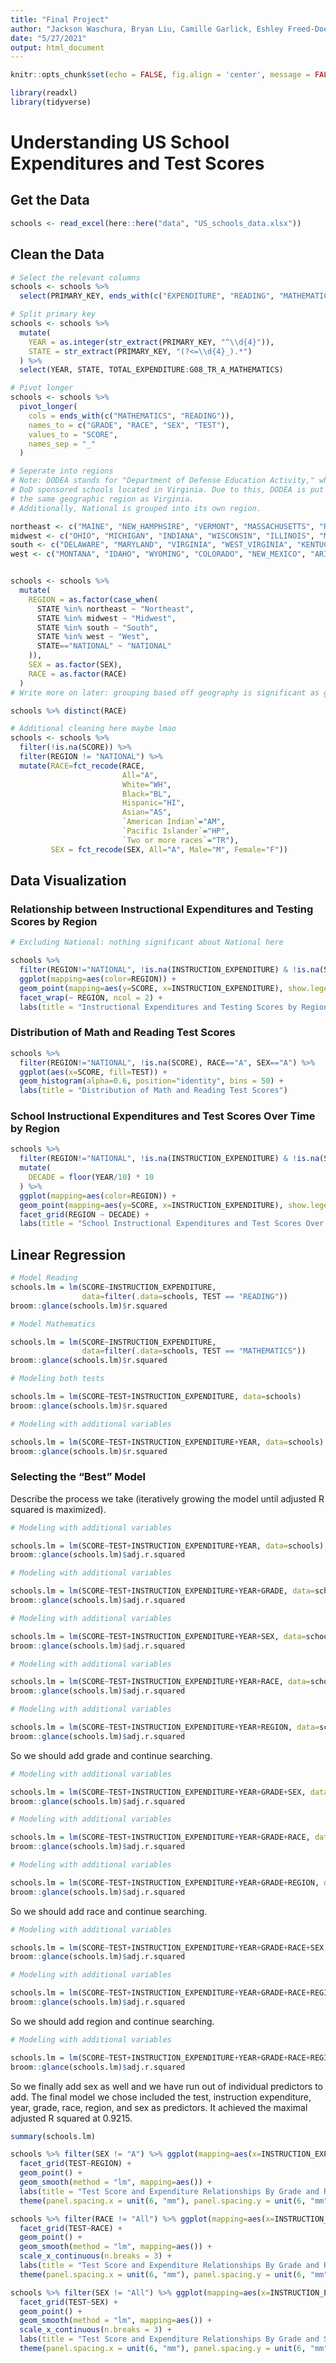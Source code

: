 ```yaml
---
title: "Final Project"
author: "Jackson Waschura, Bryan Liu, Camille Garlick, Eshley Freed-Doerr"
date: "5/27/2021"
output: html_document
---
```


```r
knitr::opts_chunk$set(echo = FALSE, fig.align = 'center', message = FALSE, warning = FALSE)
```

```r
library(readxl)
library(tidyverse)
```

# Understanding US School Expenditures and Test Scores

## Get the Data

```r
schools <- read_excel(here::here("data", "US_schools_data.xlsx"))
```

## Clean the Data


```r
# Select the relevant columns
schools <- schools %>% 
  select(PRIMARY_KEY, ends_with(c("EXPENDITURE", "READING", "MATHEMATICS")))
```

```r
# Split primary key
schools <- schools %>% 
  mutate(
    YEAR = as.integer(str_extract(PRIMARY_KEY, "^\\d{4}")),
    STATE = str_extract(PRIMARY_KEY, "(?<=\\d{4}_).*")
  ) %>%
  select(YEAR, STATE, TOTAL_EXPENDITURE:G08_TR_A_MATHEMATICS) 
```


```r
# Pivot longer
schools <- schools %>% 
  pivot_longer(
    cols = ends_with(c("MATHEMATICS", "READING")),
    names_to = c("GRADE", "RACE", "SEX", "TEST"),
    values_to = "SCORE",
    names_sep = "_"
  )
```


```r
# Seperate into regions
# Note: DODEA stands for "Department of Defense Education Activity," which are 
# DoD sponsored schools located in Virginia. Due to this, DODEA is put into 
# the same geographic region as Virginia.
# Additionally, National is grouped into its own region.

northeast <- c("MAINE", "NEW_HAMPHSIRE", "VERMONT", "MASSACHUSETTS", "RHODE_ISLAND", "CONNECTICUT", "NEW_YORK", "NEW_JERSEY", "PENNSYLVANIA")
midwest <- c("OHIO", "MICHIGAN", "INDIANA", "WISCONSIN", "ILLINOIS", "MINNESOTA", "IOWA", "MISSOURI", "NORTH_DAKOTA", "SOUTH_DAKOTA", "NEBRASKA", "KANSAS")
south <- c("DELAWARE", "MARYLAND", "VIRGINIA", "WEST_VIRGINIA", "KENTUCKY", "NORTH_CAROLINA", "SOUTH_CAROLINA", "TENNESSEE", "GEORGIA", "FLORIDA", "ALABAMA", "MISSISSIPPI", "ARKANSAS", "LOUISIANA", "TEXAS", "OKLAHOMA", "DISTRICT_OF_COLUMBIA")
west <- c("MONTANA", "IDAHO", "WYOMING", "COLORADO", "NEW_MEXICO", "ARIZONA", "UTAH", "NEVADA", "CALIFORNIA", "OREGON", "WASHINGTON", "ALASKA", "HAWAII")


schools <- schools %>%
  mutate(
    REGION = as.factor(case_when(
      STATE %in% northeast ~ "Northeast",
      STATE %in% midwest ~ "Midwest",
      STATE %in% south ~ "South",
      STATE %in% west ~ "West",
      STATE=="NATIONAL" ~ "NATIONAL"
    )),
    SEX = as.factor(SEX),
    RACE = as.factor(RACE)
  )
# Write more on later: grouping based off geography is significant as geography correlates with lots of significant factors, such as political views of population, major industries, etc.
```

```r
schools %>% distinct(RACE)
```

```r
# Additional cleaning here maybe lmao
schools <- schools %>%
  filter(!is.na(SCORE)) %>%
  filter(REGION != "NATIONAL") %>%
  mutate(RACE=fct_recode(RACE,
                         All="A",
                         White="WH",
                         Black="BL",
                         Hispanic="HI",
                         Asian="AS",
                         `American Indian`="AM",
                         `Pacific Islander`="HP",
                         `Two or more races`="TR"),
         SEX = fct_recode(SEX, All="A", Male="M", Female="F"))
```


## Data Visualization

### Relationship between Instructional Expenditures and Testing Scores by Region

```r
# Excluding National: nothing significant about National here

schools %>%
  filter(REGION!="NATIONAL", !is.na(INSTRUCTION_EXPENDITURE) & !is.na(SCORE)) %>%
  ggplot(mapping=aes(color=REGION)) +
  geom_point(mapping=aes(y=SCORE, x=INSTRUCTION_EXPENDITURE), show.legend=FALSE) +
  facet_wrap(~ REGION, ncol = 2) +
  labs(title = "Instructional Expenditures and Testing Scores by Region")
```

### Distribution of Math and Reading Test Scores

```r
schools %>%
  filter(REGION!="NATIONAL", !is.na(SCORE), RACE=="A", SEX=="A") %>%
  ggplot(aes(x=SCORE, fill=TEST)) + 
  geom_histogram(alpha=0.6, position="identity", bins = 50) +
  labs(title = "Distribution of Math and Reading Test Scores")
```


### School Instructional Expenditures and Test Scores Over Time by Region


```r
schools %>%
  filter(REGION!="NATIONAL", !is.na(INSTRUCTION_EXPENDITURE) & !is.na(SCORE)) %>%
  mutate(
    DECADE = floor(YEAR/10) * 10
  ) %>%
  ggplot(mapping=aes(color=REGION)) +
  geom_point(mapping=aes(y=SCORE, x=INSTRUCTION_EXPENDITURE), show.legend=FALSE) +
  facet_grid(REGION ~ DECADE) +
  labs(title = "School Instructional Expenditures and Test Scores Over Time by Region")
```


## Linear Regression

```r
# Model Reading
schools.lm = lm(SCORE~INSTRUCTION_EXPENDITURE,
                data=filter(.data=schools, TEST == "READING"))
broom::glance(schools.lm)$r.squared
```

```r
# Model Mathematics

schools.lm = lm(SCORE~INSTRUCTION_EXPENDITURE,
                data=filter(.data=schools, TEST == "MATHEMATICS"))
broom::glance(schools.lm)$r.squared
```

```r
# Modeling both tests

schools.lm = lm(SCORE~TEST+INSTRUCTION_EXPENDITURE, data=schools)
broom::glance(schools.lm)$r.squared
```

```r
# Modeling with additional variables

schools.lm = lm(SCORE~TEST+INSTRUCTION_EXPENDITURE+YEAR, data=schools)
broom::glance(schools.lm)$r.squared
```
### Selecting the "Best" Model
Describe the process we take (iteratively growing the model until adjusted R squared is maximized).

```r
# Modeling with additional variables

schools.lm = lm(SCORE~TEST+INSTRUCTION_EXPENDITURE+YEAR, data=schools)
broom::glance(schools.lm)$adj.r.squared
```
```r
# Modeling with additional variables

schools.lm = lm(SCORE~TEST+INSTRUCTION_EXPENDITURE+YEAR+GRADE, data=schools)
broom::glance(schools.lm)$adj.r.squared
```

```r
# Modeling with additional variables

schools.lm = lm(SCORE~TEST+INSTRUCTION_EXPENDITURE+YEAR+SEX, data=schools)
broom::glance(schools.lm)$adj.r.squared
```

```r
# Modeling with additional variables

schools.lm = lm(SCORE~TEST+INSTRUCTION_EXPENDITURE+YEAR+RACE, data=schools)
broom::glance(schools.lm)$adj.r.squared
```

```r
# Modeling with additional variables

schools.lm = lm(SCORE~TEST+INSTRUCTION_EXPENDITURE+YEAR+REGION, data=schools)
broom::glance(schools.lm)$adj.r.squared
```

So we should add grade and continue searching.

```r
# Modeling with additional variables

schools.lm = lm(SCORE~TEST+INSTRUCTION_EXPENDITURE+YEAR+GRADE+SEX, data=schools)
broom::glance(schools.lm)$adj.r.squared
```

```r
# Modeling with additional variables

schools.lm = lm(SCORE~TEST+INSTRUCTION_EXPENDITURE+YEAR+GRADE+RACE, data=schools)
broom::glance(schools.lm)$adj.r.squared
```

```r
# Modeling with additional variables

schools.lm = lm(SCORE~TEST+INSTRUCTION_EXPENDITURE+YEAR+GRADE+REGION, data=schools)
broom::glance(schools.lm)$adj.r.squared
```

So we should add race and continue searching.

```r
# Modeling with additional variables

schools.lm = lm(SCORE~TEST+INSTRUCTION_EXPENDITURE+YEAR+GRADE+RACE+SEX, data=schools)
broom::glance(schools.lm)$adj.r.squared
```

```r
# Modeling with additional variables

schools.lm = lm(SCORE~TEST+INSTRUCTION_EXPENDITURE+YEAR+GRADE+RACE+REGION, data=schools)
broom::glance(schools.lm)$adj.r.squared
```

So we should add region and continue searching.

```r
# Modeling with additional variables

schools.lm = lm(SCORE~TEST+INSTRUCTION_EXPENDITURE+YEAR+GRADE+RACE+REGION+SEX, data=schools)
broom::glance(schools.lm)$adj.r.squared
```

So we finally add sex as well and we have run out of individual predictors to add. The final model we chose included the test, instruction expenditure, year, grade, race, region, and sex as predictors. It achieved the maximal adjusted R squared at 0.9215.

```r
summary(schools.lm)
```

```r
schools %>% filter(SEX != "A") %>% ggplot(mapping=aes(x=INSTRUCTION_EXPENDITURE, y=SCORE, color=GRADE)) +
  facet_grid(TEST~REGION) +
  geom_point() +
  geom_smooth(method = "lm", mapping=aes()) +
  labs(title = "Test Score and Expenditure Relationships By Grade and Region") +
  theme(panel.spacing.x = unit(6, "mm"), panel.spacing.y = unit(6, "mm"))
```

```r
schools %>% filter(RACE != "All") %>% ggplot(mapping=aes(x=INSTRUCTION_EXPENDITURE, y=SCORE, color=GRADE)) +
  facet_grid(TEST~RACE) +
  geom_point() +
  geom_smooth(method = "lm", mapping=aes()) + 
  scale_x_continuous(n.breaks = 3) +
  labs(title = "Test Score and Expenditure Relationships By Grade and Region") +
  theme(panel.spacing.x = unit(6, "mm"), panel.spacing.y = unit(6, "mm"))
```

```r
schools %>% filter(SEX != "All") %>% ggplot(mapping=aes(x=INSTRUCTION_EXPENDITURE, y=SCORE, color=GRADE)) +
  facet_grid(TEST~SEX) +
  geom_point() +
  geom_smooth(method = "lm", mapping=aes()) + 
  scale_x_continuous(n.breaks = 3) +
  labs(title = "Test Score and Expenditure Relationships By Grade and Sex") +
  theme(panel.spacing.x = unit(6, "mm"), panel.spacing.y = unit(6, "mm"))
```

